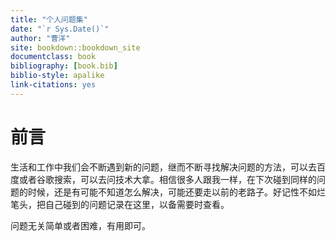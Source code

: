 ```yaml
--- 
title: "个人问题集"
date: "`r Sys.Date()`"
author: "曹洋"
site: bookdown::bookdown_site
documentclass: book
bibliography: [book.bib]
biblio-style: apalike
link-citations: yes
---
```


# 前言 {-}

生活和工作中我们会不断遇到新的问题，继而不断寻找解决问题的方法，可以去百度或者谷歌搜索，可以去问技术大拿。相信很多人跟我一样，在下次碰到同样的问题的时候，还是有可能不知道怎么解决，可能还要走以前的老路子。好记性不如烂笔头，把自己碰到的问题记录在这里，以备需要时查看。

问题无关简单或者困难，有用即可。
